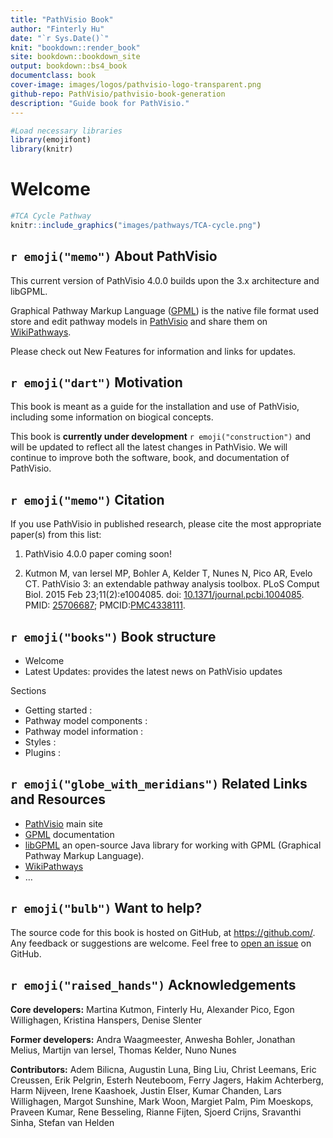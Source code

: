 ```yaml
--- 
title: "PathVisio Book"
author: "Finterly Hu"
date: "`r Sys.Date()`"
knit: "bookdown::render_book"
site: bookdown::bookdown_site
output: bookdown::bs4_book
documentclass: book
cover-image: images/logos/pathvisio-logo-transparent.png
github-repo: PathVisio/pathvisio-book-generation
description: "Guide book for PathVisio."
---
```


```r
#Load necessary libraries
library(emojifont)
library(knitr)
```

# Welcome {-} 
```r
#TCA Cycle Pathway
knitr::include_graphics("images/pathways/TCA-cycle.png")
```

## `r emoji("memo")` About PathVisio {-}
This current version of PathVisio 4.0.0 builds upon the 3.x architecture and libGPML. 

Graphical Pathway Markup Language ([GPML](https://pathvisio.org/documentation/GPML)) is the native file format used store and edit pathway models in [PathVisio](https://pathvisio.org) and share them on [WikiPathways](https://www.wikipathways.org/index.php/WikiPathways).

Please check out New Features for information and links for updates. 

## `r emoji("dart")` Motivation {-}

This book is meant as a guide for the installation and use of PathVisio, including some information on biogical concepts.

This book is **currently under development** `r emoji("construction")` and will be updated to reflect all the latest changes in PathVisio. We will continue to improve both the software, book, and documentation of PathVisio. 

## `r emoji("memo")` Citation {-}

If you use PathVisio in published research, please cite the most appropriate paper(s) from this list:

1. PathVisio 4.0.0 paper coming soon!

2. Kutmon M, van Iersel MP, Bohler A, Kelder T, Nunes N, Pico AR, Evelo CT. PathVisio 3: an extendable pathway analysis toolbox. PLoS Comput Biol. 2015 Feb 23;11(2):e1004085. doi: [10.1371/journal.pcbi.1004085](https://doi.org/10.1371/journal.pcbi.1004085). PMID: [25706687](https://pubmed.ncbi.nlm.nih.gov/25706687/); PMCID:[PMC4338111](https://www.ncbi.nlm.nih.gov/pmc/articles/PMC4338111/).


## `r emoji("books")` Book structure {-}

* Welcome 
* Latest Updates: provides the latest news on PathVisio updates

Sections 

* Getting started : 
* Pathway model components : 
* Pathway model information : 
* Styles :   
* Plugins : 


## `r emoji("globe_with_meridians")` Related Links and Resources {-}

* [PathVisio](https://pathvisio.org/) main site
* [GPML](https://pathvisio.org/documentation/GPML) documentation
* [libGPML](https://github.com/PathVisio/libGPML) an open-source Java library for working with GPML (Graphical Pathway Markup Language).
* [WikiPathways](https://www.wikipathways.org/) 
* ...


## `r emoji("bulb")` Want to help? {-}

The source code for this book is hosted on GitHub, at <https://github.com/>. Any feedback or suggestions are welcome. Feel free to [open an issue](https://github.com/) on GitHub.


## `r emoji("raised_hands")` Acknowledgements {-} 

**Core developers:** Martina Kutmon, Finterly Hu, Alexander Pico, Egon Willighagen, Kristina Hanspers, Denise Slenter

**Former developers:** Andra Waagmeester, Anwesha Bohler, Jonathan Melius, Martijn van Iersel, Thomas Kelder, Nuno Nunes

**Contributors:** Adem Bilicna, Augustin Luna, Bing Liu, Christ Leemans, Eric Creussen, Erik Pelgrin, Esterh Neuteboom, Ferry Jagers, Hakim Achterberg, Harm Nijveen, Irene Kaashoek, Justin Elser, Kumar Chanden, Lars Willighagen, Margot Sunshine, Mark Woon, Margiet Palm, Pim Moeskops, Praveen Kumar, Rene Besseling, Rianne Fijten, Sjoerd Crijns, Sravanthi Sinha, Stefan van Helden
